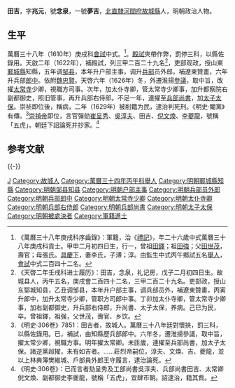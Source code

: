{{明清人物信息框
| 姓名 = 田吉
| 原名 =
| 圖片名稱= 
| 圖片大小 =
| 圖片說明 = 
| 最高職務 = 太子太保兵部尚書
| 國家 = 大明 
| 爵位 = 
| 籍貫 = [[北直隸|北直隸]][[河間府|河間府]][[故城縣|故城縣]]
| 族裔 = 
| 旗籍 = 
| 字號 = 字兆元，號念泉，一號夢吉
| 諡號 =
| 出生日期 = 萬曆十三年（1585年）
| 出生地點 =
| 逝世日期 = 崇祯二年（1629年）
| 逝世地點 =
| 墓葬 =
| 配偶 = 李氏
| 親屬 = 曾祖[[田鐸|田鐸]]，祖[[田強|田強]]，父[[田世茂|田世茂]]，母張氏
| 出身 =
* 萬曆三十四年（1606年）丙午科舉人
* 萬曆三十八年（1610年）庚戌科貢士
* 天啓二年（1622年）壬戌科進士
| 經歷 =
| 著作 =  
}}

'''田吉'''{{BD|1585年||1629年||Tian田}}，字'''兆元'''，號'''念泉'''，一號'''夢吉'''，[[北直隸|北直隸]][[河間府|河間府]][[故城縣|故城縣]]人，明朝政治人物。

== 生平 ==
萬曆三十八年（1610年）庚戌科[[會試|會試]]中式。<ref>《萬曆三十八年庚戌科序齒錄》：軍籍，治《[[禮記|禮記]]》，年二十六歲中式萬曆三十八年庚戌科貢士。甲申二月初四日生，行一，曾祖[[田鐸|田鐸]]；祖[[田強|田強]]；父[[田世茂|田世茂]]，壽官；母張氏。[[具慶下|具慶下]]，妻李氏，子溥；淳。由監生中式丙午鄉試五名[[舉人|舉人]]，[[會試|會試]]中式二百四十二名。</ref>。[[殿試|殿試]]夾帶作弊，罰停三科，以縣佐錄用。天啟二年（1622年），補殿試，列三甲二百二十九名<ref>《天啓二年壬戌科进士履历》：田吉，念泉，礼记房，戊子二月初四日生。故城县人，丙午五名，庚戌會二百四十二名，三甲二百二十九名。吏部政，授山东郓城知县，乙丑调邹县，本年升户部主事，调兵部员外，補遼東贊畫，丙寅升郎中，加升太常寺少卿，管职方司郎中事。丁卯加太仆寺卿，管太常寺少卿事，加右副都御史，升兵部右侍郎，升尚書、太子太保，养病。己巳为民，卒。曾祖鐸，祖强，父世茂，壽官、乡饮。</ref>，吏部观政，授山東[[鄆城縣|鄆城縣]]知縣，五年调[[邹县|邹县]]，本年升户部主事，调升[[兵部|兵部]]员外郎，補遼東贊畫，六年升兵部[[郎中_(官职)|郎中]]。依附[[魏忠賢|魏忠賢]]。天啓六年（1626年）冬，外遷淮揚[[參議|參議]]，取中旨，改擢[[太常寺|太常寺]]少卿，視職方司事。次年，加太仆寺卿，管太常寺少卿事，加升都察院右副都御史，照旧管事，再升兵部右侍郎。不足一年，連擢至[[兵部尚書|兵部尚書]]，加[[太子太保|太子太保]]。崇祯即位後，稱病，二年（1629年）被削籍为民，逮治判死刑。《明史·閹黨》有傳。<ref>《明史·306卷》7851：田吉者，故城人。萬曆三十八年廷對懷挾，罰三科，以縣佐錄用。已，補試，由知縣歷兵部郎中。六年冬，遷淮揚參議，取中旨，擢太常少卿，視職方事。明年擢太常卿。未匝歲，連擢至兵部尚書，加太子太保。諸逆黨超擢，未有如吉者。……莊烈帝嗣位，淳夫、文煥、吉、夔龍，並以上林典簿樊維城、戶部員外郎王守履言，逮治論死。</ref>[[崇禎帝|崇禎帝]]即位，言官彈劾[[崔呈秀|崔呈秀]]、[[吳淳夫|吳淳夫]]、田吉、[[倪文煥|倪文煥]]、[[李夔龍|李夔龍]]，號稱「五虎」。朝廷下詔論死并抄家。<ref>《明史·306卷》：已而言者劾呈秀及工部尚書吳淳夫、兵部尚書田吉、太常卿倪文煥、副都御史李夔龍，號稱「五虎」，宜肆市朝。詔逮治，籍其貲。</ref>

== 参考文献 ==
{{Reflist}}

{{-}}
{{並稱|[[魏忠賢|魏忠賢]]黨“五虎”|[[崔呈秀|崔呈秀]] - [[吳淳夫|吳淳夫]] - [[田吉|田　吉]] - [[倪文煥|倪文煥]] - [[李夔龍|李夔龍]]}}
{{天啓二年壬戌科殿試金榜}}

{{Authority control}}

{{DEFAULTSORT:Tian田}}
[[Category:田姓|J]]
[[Category:故城人|Category:故城人]]
[[Category:萬曆三十四年丙午科舉人|Category:萬曆三十四年丙午科舉人]]
[[Category:明朝鄆城縣知縣|Category:明朝鄆城縣知縣]]
[[Category:明朝邹县知县|Category:明朝邹县知县]]
[[Category:明朝户部主事|Category:明朝户部主事]]
[[Category:明朝兵部员外郎|Category:明朝兵部员外郎]]
[[Category:明朝兵部郎中|Category:明朝兵部郎中]]
[[Category:明朝太常寺少卿|Category:明朝太常寺少卿]]
[[Category:明朝太仆寺卿|Category:明朝太仆寺卿]]
[[Category:明朝兵部右侍郎|Category:明朝兵部右侍郎]]
[[Category:明朝兵部尚書|Category:明朝兵部尚書]]
[[Category:明朝太子太保|Category:明朝太子太保]]
[[Category:明朝被處決者|Category:明朝被處決者]]
[[Category:軍籍進士|Category:軍籍進士]]